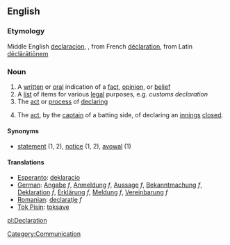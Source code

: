 ==English==
===Etymology===

Middle English [[declaracion]], {{declaration}}, from French [[déclaration]], from Latin [[dēclārātiōnem]]

===Noun===

#A [[written]] or [[oral]] indication of a [[fact]], [[opinion]], or [[belief]]
#A [[list]] of items for various [[legal]] purposes, e.g. ''customs declaration''
#The [[act]] or [[process]] of [[declare|declaring]]
#{{cricket}} The [[act]], by the [[captain]] of a batting side, of declaring an [[innings]] [[close]]d.

====Synonyms====
*[[statement]] (1, 2), [[notice]] (1, 2), [[avowal]] (1)

====Translations====

*[[Esperanto]]: [[deklaracio]]
*[[German]]: [[Angabe]] ''f'', [[Anmeldung]] ''f'', [[Aussage]] ''f'', [[Bekanntmachung]] ''f'', [[Deklaration]] ''f'', [[Erklärung]] ''f'', [[Meldung]] ''f'', [[Vereinbarung]] ''f''
*[[Romanian]]: [[declaraţie]] ''f''
*[[Tok Pisin]]: [[toksave]]

[[Category:Communication]]

[[pl:Declaration]]